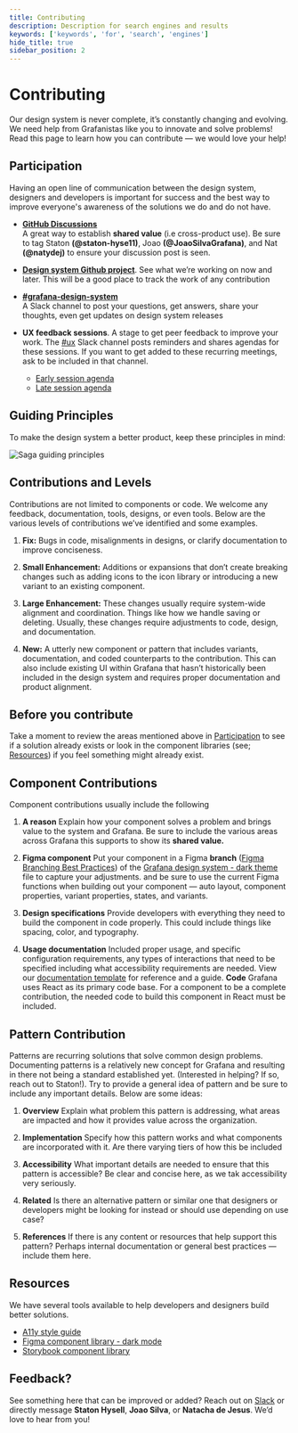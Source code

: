```yaml
---
title: Contributing
description: Description for search engines and results
keywords: ['keywords', 'for', 'search', 'engines']
hide_title: true
sidebar_position: 2
---
```



# Contributing <Badge text='ready' color='green'></Badge>

Our design system is never complete, it’s constantly changing and evolving. We need help from Grafanistas like you to innovate and solve problems! Read this page to learn how you can contribute — we would love your help!

## Participation

Having an open line of communication between the design system, designers and developers is important for success and the best way to improve everyone's awareness of the solutions we do and do not have.

- **[GitHub Discussions](https://github.com/grafana/grafana/discussions/categories/grafana-labs-design-system)**  
  A great way to establish **shared value** (i.e cross-product use). Be sure to tag Staton **(@staton-hyse11)**, Joao **(@JoaoSilvaGrafana)**, and Nat **(@natydej)** to ensure your discussion post is seen.

- **[Design system Github project](https://github.com/orgs/grafana/projects/176/views/4)**.
  See what we’re working on now and later. This will be a good place to track the work of any contribution

- **[#grafana-design-system](https://raintank-corp.slack.com/archives/CT7S455SP)**  
  A Slack channel to post your questions, get answers, share your thoughts, even get updates on design system releases

- **UX feedback sessions**.
  A stage to get peer feedback to improve your work. The [#ux](https://raintank-corp.slack.com/archives/C0F5GDR4P) Slack channel posts reminders and shares agendas for these sessions. If you want to get added to these recurring meetings, ask to be included in that channel.
  - [Early session agenda](https://docs.google.com/document/d/1m2yciWfQa-rp-KLUrMLYOge00GAd8bLPzmDtDwDFt0o/edit?usp=sharing)
  - [Late session agenda](https://docs.google.com/document/d/1oeaCzAyy3W-TguKUTaOqT2wIiAabuAO_Gr3TMOZKxcA/edit)

## Guiding Principles

To make the design system a better product, keep these principles in mind:

![Saga guiding principles](/img/GuidingPrinciples.png 'Image showing graphs and charts related to the guiding principles of the Saga design system')

## Contributions and Levels

Contributions are not limited to components or code. We welcome any feedback, documentation, tools, designs, or even tools. Below are the various levels of contributions we’ve identified and some examples.

1. **Fix:** Bugs in code, misalignments in designs, or clarify documentation to improve conciseness.

2. **Small Enhancement:** Additions or expansions that don’t create breaking changes such as adding icons to the icon library or introducing a new variant to an existing component.

3. **Large Enhancement:** These changes usually require system-wide alignment and coordination. Things like how we handle saving or deleting. Usually, these changes require adjustments to code, design, and documentation.

4. **New:** A utterly new component or pattern that includes variants, documentation, and coded counterparts to the contribution. This can also include existing UI within Grafana that hasn’t historically been included in the design system and requires proper documentation and product alignment.

## Before you contribute

Take a moment to review the areas mentioned above in [Participation](/contributing#participation) to see if a solution already exists or look in the component libraries (see; [Resources](/contributing#resources)) if you feel something might already exist.

## Component Contributions

Component contributions usually include the following

1. **A reason**
   Explain how your component solves a problem and brings value to the system and Grafana. Be sure to include the various areas across Grafana this supports to show its **shared value.**

2. **Figma component**
   Put your component in a Figma **branch** ([Figma Branching Best Practices](https://www.figma.com/best-practices/branching-in-figma/)) of the [Grafana design system - dark theme](https://www.figma.com/file/htVIFrTq8e7sx8Olo7L6kZ/Grafana-design-system---Dark-theme?node-id=8444%3A13469&t=cS6yqqfuFLwhDQR9-1) file to capture your adjustments. and be sure to use the current Figma functions when building out your component — auto layout, component properties, variant properties, states, and variants.
3. **Design specifications**
   Provide developers with everything they need to build the component in code properly. This could include things like spacing, color, and typography.

4. **Usage documentation**
   Included proper usage, and specific configuration requirements, any types of interactions that need to be specified including what accessibility requirements are needed. View our [documentation template](https://docs.google.com/document/d/1wTaSWYif6Kz-2aBuP4R-HUkj9JwFsyYIwZroALQTQOs/edit?usp=share_link) for reference and a guide.
   **Code**
   Grafana uses React as its primary code base. For a component to be a complete contribution, the needed code to build this component in React must be included.

## Pattern Contribution

Patterns are recurring solutions that solve common design problems. Documenting patterns is a relatively new concept for Grafana and resulting in there not being a standard established yet. (Interested in helping? If so, reach out to Staton!). Try to provide a general idea of pattern and be sure to include any important details. Below are some ideas:

1. **Overview**
   Explain what problem this pattern is addressing, what areas are impacted and how it provides value across the organization.

2. **Implementation**
   Specify how this pattern works and what components are incorporated with it. Are there varying tiers of how this be included

3. **Accessibility**
   What important details are needed to ensure that this pattern is accessible? Be clear and concise here, as we tak accessibility very seriously.

4. **Related**
   Is there an alternative pattern or similar one that designers or developers might be looking for instead or should use depending on use case?

5. **References**
   If there is any content or resources that help support this pattern? Perhaps internal documentation or general best practices — include them here.

## Resources

We have several tools available to help developers and designers build better solutions.

- [A11y style guide](https://github.com/grafana/grafana/blob/main/contribute/style-guides/accessibility.md)
- [Figma component library - dark mode](https://www.figma.com/file/htVIFrTq8e7sx8Olo7L6kZ/Grafana-design-system---Dark-theme?node-id=8443%3A13519)
- [Storybook component library](https://developers.grafana.com/ui/latest/index.html?path=/docs/docs-overview-intro--page)

## Feedback?

See something here that can be improved or added? Reach out on [Slack](https://raintank-corp.slack.com/archives/CT7S455SP) or directly message **Staton Hysell**, **Joao Silva**, or **Natacha de Jesus**. We’d love to hear from you!
